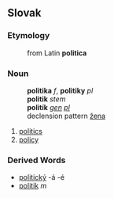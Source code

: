 ==Slovak==
===Etymology===
:from Latin '''politica'''
===Noun===
:'''politika''' ''f'', '''politiky''' ''pl''
:'''politik''' ''stem''
:'''politík''' ''[[genitive|gen]] [[plural|pl]]''
:declension pattern [[Slovak declension pattern žena|žena]]
# [[politics]]
# [[policy]]
===Derived Words===
* [[politický]] -á -é
* [[politik#Slovak|politik]] ''m''